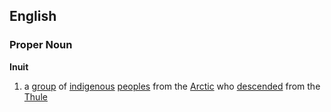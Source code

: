 ==English==
===Proper Noun===
'''Inuit'''
# a [[group]] of [[indigenous]] [[people]]s from the [[Arctic]] who [[descend]]ed from the [[Thule]]